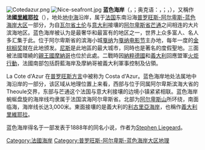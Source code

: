 {{Unreferenced |time=2010-09-14T07:33:20+00:00 }}
{{NoteTA
|G1=法国地名
}}
[[File:Cotedazur.png|thumb]]
[[File:Nice-seafront.jpg|thumb]]
'''蓝色海岸'''（{{lang-fr|Côte d'Azur}}，{{IPA-fr|kot dazyʁ|}}；奥克语：{{Lang|fr|Còsta d’Azur}}，{{IPA-oc|ˈkɔstɔ daˈzyʀ|}}；{{lang-it|Costa Azzurra}}，{{IPA-it|[ˈkɔsta daˈzyɾ]}}），又稱作'''法國[[里維耶拉|里維耶拉]]'''（{{Lang-fr|Liégeard en France}}），地处[[地中海|地中海]]沿岸，属于[[法国|法国]]东南沿海[[普罗旺斯-阿尔卑斯-蓝色海岸|普罗旺斯-阿尔卑斯-蓝色海岸大区]]一部分，为自[[瓦尔省|瓦尔省]][[土伦|土伦]]与[[意大利|意大利]]接壤的[[滨海阿尔卑斯省|阿尔卑斯省]][[芒通|芒通]]之间相连的大片滨海地区。蓝色海岸被认为是最奢华和最富有的地区之一，世界上众多富人、名人多汇集于此。位于阿尔卑斯省的滨海小城[[戛纳|戛纳]]为[[戛纳电影节|戛纳电影节]]主办地，每年一度的[[金棕榈奖|金棕榈奖]]就在此地颁发。[[尼斯|尼斯]]是此地區的最大城市，同時也是著名的度假聖地。三面被法國環繞的[[親王國|親王國]][[摩納哥|摩納哥]]也位於此處。二戰時因[[納粹德國|納粹德國]]和[[義大利王國_(1861年-1946年)|義大利]]回應盟軍[[火炬行動|火炬行動]]，法國南部包括蔚藍海岸及摩納哥被義大利軍事控制及佔領。

La Cote d'Azur 在[[普罗旺斯方言|普罗旺斯方言]]中被称为 Costa d'Azur。蓝色海岸地处法属地中海沿岸的一部分，该区域从地理位置上来看，西部与位于同属阿尔卑斯滨海大省的Theoule交界，东部与芒通这个法国与意大利接壤的边境小镇紧紧相联。蓝色海岸蜿蜒盘旋的海岸线均隶属于法国滨海阿尔卑斯省。北部为[[阿尔卑斯山|阿尔卑斯山]]所环绕，南面临海，海岸线长达3,000米。東面接壤的是義大利的[[利古里亞海岸|利古里亞海岸]]，也稱作[[義大利里維耶拉|義大利里維耶拉]]。

蓝色海岸得名于一部发表于1888年的同名小说，作者为[[Stephen_Liegeard|Stephen Liegeard]]。

{{commons|Côte d'Azur}}
{{Coord|43|21|54|N|6|50|59|E|type:landmark_region:FR_source:nlwiki|display=title}}

[[Category:法國海岸|Category:法國海岸]]
[[Category:普罗旺斯-阿尔卑斯-蓝色海岸大区地理|Category:普罗旺斯-阿尔卑斯-蓝色海岸大区地理]]